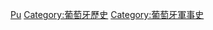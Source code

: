 {{Catnav|頁面分類|各種主題的頁面分類|按國家分類|各國軍事|葡萄牙軍事}}
{{Catnav|頁面分類|各種主題的頁面分類|按國家分類|各國軍事|各国战争}}
{{Catnav|頁面分類|各種主題的頁面分類|按國家分類|各國歷史|葡萄牙歷史}}
{{Catnav|頁面分類|历史|各國歷史|葡萄牙歷史}}
{{Catnav|頁面分類|历史|各區域的歷史|欧洲历史|葡萄牙歷史}}
{{Catnav|頁面分類|人类社会|战争|各国战争}}
{{Commons category|Wars of Portugal}}

[[Category:各国战争|Pu]]
[[Category:葡萄牙歷史|Category:葡萄牙歷史]]
[[Category:葡萄牙軍事史|Category:葡萄牙軍事史]]